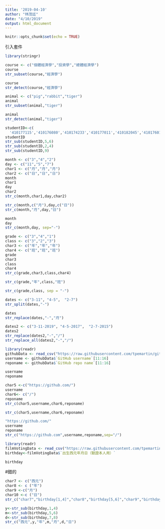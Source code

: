 ```yaml
---
title: '2019-04-10'
author: "林茂廷"
date: "4/10/2019"
output: html_document
---
```


```r
knitr::opts_chunk$set(echo = TRUE)
```

引入套件
```r
library(stringr)
```

```r
course <- c("個體經濟學","投資學","總體經濟學")
course
str_subset(course,"經濟學")
```

```r
course
str_detect(course,"經濟學")
```

```r
animal <- c("pig","rabbit","tiger")
animal
str_subset(animal,"tiger")
```

```r
animal
str_detect(animal,"tiger")
```

```r
studentID<-c(
  '410177115','410176080','410174233','410177011','410182045','410176014')
studentID
str_sub(studentID,5,6)
str_sub(studentID,2,4)
str_sub(studentID,9)
```

```r
month <- c("3","4","2")
day <- c("11","5","7")
char1 <- c("月","月","月")
char2 <- c("日","日","日")
month
char1
day 
char2
str_c(month,char1,day,char2)
```

```r
str_c(month,c("月"),day,c("日"))
str_c(month,"月",day,"日")
```

```r
month
day
str_c(month,day, sep="-")
```

```r
grade <- c("3","4","1")
class <- c("3","2","3")
char3 <- c("年","年","年")
char4 <- c("班","班","班")
grade
char3
class
char4
str_c(grade,char3,class,char4)
```

```r
str_c(grade,"年",class,"班")
```

```r
str_c(grade,class, sep = "-")
```

```r
dates <- c("3-11", "4-5",  "2-7")
str_split(dates,"-")
```

```r
dates
str_replace(dates,"-","月")
```

```r
dates2 <- c("3-11-2019", "4-5-2017",  "2-7-2015")
dates2
str_replace(dates2,"-","/")
str_replace_all(dates2,"-","/")
```

```r
library(readr)
githubData <- read_csv("https://raw.githubusercontent.com/tpemartin/github-data/master/githubData.csv")
username <- githubData$`GitHub username`[11:16]
reponame <- githubData$`GitHub repo name`[11:16]
```

```r
username
reponame
```

```r
char5 <-c("https://github.com/")
username
char6<- c("/")
reponame
str_c(char5,username,char6,reponame)
```

```r
str_c(char5,username,char6,reponame)
```

```r
"https://github.com/"
username 
reponame 
str_c("https://github.com",username,reponame,sep="/")
```

```r
library(readr)
filmVotingData <- read_csv("https://raw.githubusercontent.com/tpemartin/github-data/master/%E7%AC%AC%E4%B8%89%E5%B1%86%E7%B6%93%E6%BF%9F%E6%92%AD%E5%AE%A2%E7%AB%B6%E8%B3%BD%E5%8F%83%E8%B3%BD%E4%BD%9C%E5%93%81%E6%8A%95%E7%A5%A8%E7%B5%90%E6%9E%9C%E6%A8%A3%E6%9C%AC%20-%20Sheet1.csv")
birthday<-filmVotingData$`出生西元年月日（驗證本人用）`
```

```r
birthday
```

#錯的
```r
char7 <- c("西元")
char8 <- c ("年")
char9 <-c("月")
char10 <-c ("日")
str_c("char7","birthday[1,4]","char8","birthday[5,6]","char9","birthday[7,8]","char10")
```

```r
y<-str_sub(birthday,1,4)
m<-str_sub(birthday,5,6)
d<-str_sub(birthday,7,8)
str_c("西元",y,"年",m,"月",d,"日")
```

